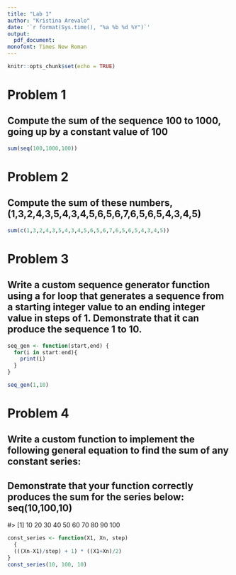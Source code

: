 ```yaml
---
title: "Lab 1"
author: "Kristina Arevalo"
date: '`r format(Sys.time(), "%a %b %d %Y")`'
output: 
  pdf_document:
monofont: Times New Roman
---
```


```r
knitr::opts_chunk$set(echo = TRUE)
```


# Problem 1
## Compute the sum of the sequence 100 to 1000, going up by a constant value of 100
```r
sum(seq(100,1000,100))

```

# Problem 2
## Compute the sum of these numbers, (1,3,2,4,3,5,4,3,4,5,6,5,6,7,6,5,6,5,4,3,4,5)
```r
sum(c(1,3,2,4,3,5,4,3,4,5,6,5,6,7,6,5,6,5,4,3,4,5))
```

# Problem 3
## Write a custom sequence generator function using a for loop that generates a sequence from a starting integer value to an ending integer value in steps of 1. Demonstrate that it can produce the sequence 1 to 10.

```r
seq_gen <- function(start,end) {
  for(i in start:end){
    print(i)
  }
}

seq_gen(1,10)
```

# Problem 4
## Write a custom function to implement the following general equation to find the sum of any constant series:

## Demonstrate that your function correctly produces the sum for the series below: seq(10,100,10)
#>  [1]  10  20  30  40  50  60  70  80  90 100

```r

const_series <- function(X1, Xn, step) 
  {
  (((Xn-X1)/step) + 1) * ((X1+Xn)/2)
}
const_series(10, 100, 10)
```













